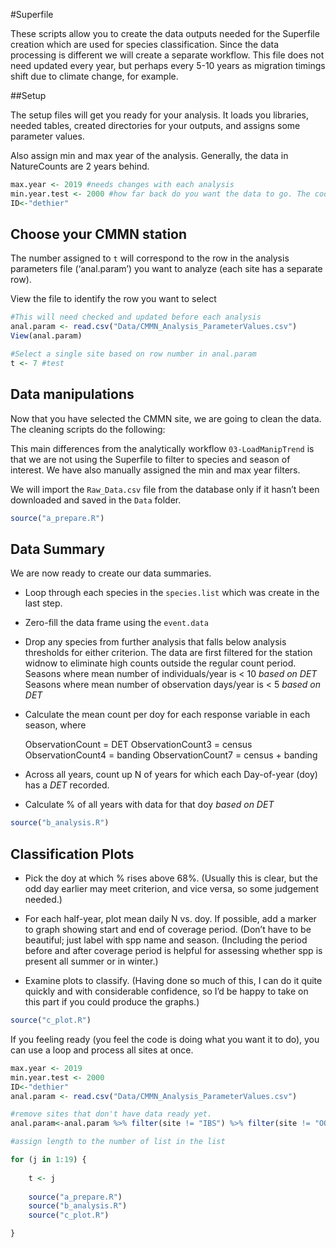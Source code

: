 #Superfile 

These scripts allow you to create the data outputs needed for the Superfile creation which are used for species classification. Since the data processing is different we will create a separate workflow. This file does not need updated every year, but perhaps every 5-10 years as migration timings shift due to climate change, for example. 

##Setup

The setup files will get you ready for your analysis. It loads you libraries, needed tables, created directories for your outputs, and assigns some parameter values. 

Also assign min and max year of the analysis. Generally, the data in NatureCounts are 2 years behind. 

```r

max.year <- 2019 #needs changes with each analysis
min.year.test <- 2000 #how far back do you want the data to go. The code will check that there are data this far back and correct if there is not. 
ID<-"dethier"

```

## Choose your CMMN station 

The number assigned to `t` will correspond to the row in the analysis parameters file ('anal.param') you want to analyze (each site has a separate row).

View the file to identify the row you want to select
```r

#This will need checked and updated before each analysis
anal.param <- read.csv("Data/CMMN_Analysis_ParameterValues.csv") 
View(anal.param)

```

```r

#Select a single site based on row number in anal.param
t <- 7 #test

```

## Data manipulations {#Setup3.2}

Now that you have selected the CMMN site, we are going to clean the data. The cleaning scripts do the following: 

This main differences from the analytically workflow `03-LoadManipTrend` is that we are not using the Superfile to filter to species and season of interest. We have also manually assigned the min and max year filters. 
  
We will import the `Raw_Data.csv` file from the database only if it hasn't been downloaded and saved in the `Data` folder.  

```r

source("a_prepare.R")

```

## Data Summary

We are now ready to create our data summaries.  

  - Loop through each species in the `species.list` which was create in the last step.
  - Zero-fill the data frame using the `event.data` 
  - Drop any species from further analysis that falls below analysis thresholds for either criterion. The data are first filtered for the station widnow to eliminate high counts outside the regular count period. 
      Seasons where mean number of individuals/year is < 10 *based on DET*
      Seasons where mean number of observation days/year is < 5 *based on DET*
  - Calculate the mean count per doy for each response variable in each season, where
  
    ObservationCount = DET
    ObservationCount3 = census
    ObservationCount4 = banding
    ObservationCount7 = census + banding
    
  - Across all years, count up N of years for which each Day-of-year (doy) has a *DET* recorded.
  -	Calculate % of all years with data for that doy *based on DET*


```r

source("b_analysis.R")

```

## Classification Plots

    
-	Pick the doy at which % rises above 68%.  (Usually this is clear, but the odd day earlier may meet criterion, and vice versa, so some judgement needed.)

-	For each half-year, plot mean daily N vs. doy.  If possible, add a marker to graph showing start and end of coverage period. (Don’t have to be beautiful; just label with spp name and season. (Including the period before and after coverage period is helpful for assessing whether spp is present all summer or in winter.)

-	Examine plots to classify.  (Having done so much of this, I can do it quite quickly and with considerable confidence, so I’d be happy to take on this part if you could produce the graphs.)


```r

source("c_plot.R")

```

If you feeling ready (you feel the code is doing what you want it to do), you can use a loop and process all sites at once. 

```r

max.year <- 2019 
min.year.test <- 2000 
ID<-"dethier"
anal.param <- read.csv("Data/CMMN_Analysis_ParameterValues.csv") 

#remove sites that don't have data ready yet. 
anal.param<-anal.param %>% filter(site != "IBS") %>% filter(site != "OOT")

#assign length to the number of list in the list

for (j in 1:19) {
    
    t <- j
    
    source("a_prepare.R")
    source("b_analysis.R")
    source("c_plot.R")

}


```

